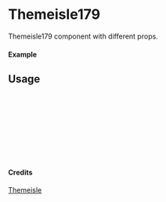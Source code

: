 
<Meta of={Themeisle179} title="Themeisle/Themeisle179" />

# Themeisle179

Themeisle179 component with different props.

#### Example

<Canvas of={Themeisle179.Primary} />

## Usage

```ts
import { Themeisle179 } from "yadl-ui";

const Example = () => {
  return (
      <Themeisle179 />
  );
};

export default Example;
```

#### Credits
[Themeisle](https://themeisle.com/illustrations/)
